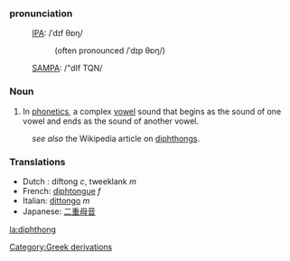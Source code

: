 ===pronunciation===
:[[International Phonetic Alphabet|IPA]]: /ˈdɪf θɒŋ/
::(often pronounced /ˈdɪp θɒŋ/)
:[[SAMPA]]: /"dIf TQN/


===Noun===
#In [[phonetics]], a complex [[vowel]] sound that begins as the sound of one vowel and ends as the sound of another vowel.

:''see also'' the Wikipedia article on [[w:diphthong|diphthongs]].

=== Translations ===
*Dutch : diftong ''c'', tweeklank ''m''
*French: [[diphtongue]] ''f''
*Italian: [[dittongo]] ''m''
*Japanese: [[二重母音]]
[[la:diphthong]]
[[Category:Greek derivations]]